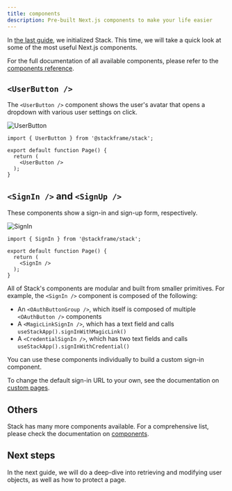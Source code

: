 ```yaml
---
title: components
description: Pre-built Next.js components to make your life easier
---
```


In [the last guide](./setup.mdx), we initialized Stack. This time, we will take a quick look at some of the most useful Next.js components.

For the full documentation of all available components, please refer to the [components reference](/components).

## `<UserButton />`

The `<UserButton />` component shows the user's avatar that opens a dropdown with various user settings on click.

<div className="stack-white-image-showcase stack-200h">
  <img src="../imgs/user-button.png" alt="UserButton" />
</div>

```tsx title="page.tsx"
import { UserButton } from '@stackframe/stack';

export default function Page() {
  return (
    <UserButton />
  );
}
```

## `<SignIn />` and `<SignUp />`

These components show a sign-in and sign-up form, respectively.

<div className="stack-white-image-showcase stack-350h">
  <img src="../imgs/sign-in.png" alt="SignIn" />
</div>

```tsx title="page.tsx"
import { SignIn } from '@stackframe/stack';

export default function Page() {
  return (
    <SignIn />
  );
}
```

All of Stack's components are modular and built from smaller primitives. For example, the `<SignIn />` component is composed of the following:

- An `<OAuthButtonGroup />`, which itself is composed of multiple `<OAuthButton />` components
- A `<MagicLinkSignIn />`, which has a text field and calls `useStackApp().signInWithMagicLink()`
- A `<CredentialSignIn />`, which has two text fields and calls `useStackApp().signInWithCredential()`

You can use these components individually to build a custom sign-in component.

To change the default sign-in URL to your own, see the documentation on [custom pages](../customization/custom-pages.mdx).

## Others

Stack has many more components available. For a comprehensive list, please check the documentation on [components](/components).

## Next steps

In the next guide, we will do a deep-dive into retrieving and modifying user objects, as well as how to protect a page.
